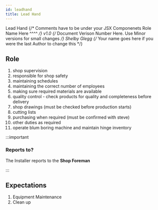 ```yaml
---
id: leadhand
title: Lead Hand
---
```


<span class="badge badge--primary">Lead Hand</span>
{/* Comments have to be under your JSX Componenets
    Role Name Here ^^^^ */}
<span class="badge badge--secondary">v1.0</span>
{/* Document Verison Number Here. Use Minor versions for small changes */}
<span class="badge badge--success">Shelby Glegg</span>
{/* Your name goes here if you were the last Author to change this */}

## Role  

1. shop supervision 
2. responsible for shop safety 
3. maintaining schedules 
4. maintaining the correct number of employees 
5. making sure required materials are available 
6. quality control - check products for quality and completeness before delivery 
7. shop drawings (must be checked before production starts) 
8. cutting lists 
9. purchasing when required (must be confirmed with steve) 
10. other duties as required 
11. operate blum boring machine and maintain hinge inventory  

:::important

### Reports to?

The Installer reports to the **Shop Foreman**

:::

## Expectations
1.  Equipment Maintenance
2.  Clean up
